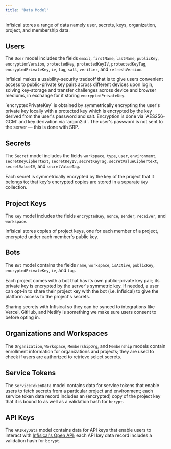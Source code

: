 ```yaml
---
title: "Data Model"
---
```


Infisical stores a range of data namely user, secrets, keys, organization, project, and membership data.

## Users

The `User` model includes the fields `email`, `firstName`, `lastName`, `publicKey`, `encryptionVersion`, `protectedKey`, `protectedKeyIV`, `protectedKeyTag`, `encryptedPrivateKey`, `iv`, `tag`, `salt`, `verifier`, and `refreshVersion`.

Infisical makes a usability-security tradeoff that is to give users convenient access to public-private key pairs across different devices upon login, solving key-storage and transfer challenges across device and browser mediums, in exchange for it storing `encryptedPrivateKey`.

<Note>
  `encryptedPrivateKey` is obtained by symmetrically encrypting the user's
  private key locally with a protected key which is encrypted by the key derived
  from the user's password and salt. Encryption is done via `AES256-GCM` and key
  derivation via `argon2id`. The user's password is not sent to the server —
  this is done with SRP.
</Note>

## Secrets

The `Secret` model includes the fields `workspace`, `type`, `user`, `environment`, `secretKeyCiphertext`, `secretKeyIV`, `secretKeyTag`, `secretValueCiphertext`, `secretValueIV`, and `secretValueTag`.

Each secret is symmetrically encrypted by the key of the project that it belongs to; that key's encrypted copies are stored in a separate `Key` collection.

## Project Keys

The `Key` model includes the fields `encryptedKey`, `nonce`, `sender`, `receiver`, and `workspace`.

Infisical stores copies of project keys, one for each member of a project, encrypted under each member's public key.

## Bots

The `Bot` model contains the fields `name`, `workspace`, `isActive`, `publicKey`, `encryptedPrivateKey`, `iv`, and `tag`.

Each project comes with a bot that has its own public-private key pair; its private key is encrypted by the server's symmetric key. If needed, a user can opt-in to share their project key with the bot (i.e. Infisical) to give the platform access to the project's secrets.

<Note>
  Sharing secrets with Infisical so they can be synced to integrations like
  Vercel, GitHub, and Netlify is something we make sure users consent to before
  opting in.
</Note>

## Organizations and Workspaces

The `Organization`, `Workspace`, `MembershipOrg`, and `Membership` models contain enrollment information for organizations and projects; they are used to check if users are authorized to retrieve select secrets.

## Service Tokens

The `ServiceTokenData` model contains data for service tokens that enable users to fetch secrets from a particular project and environment; each service token data record includes an (encrypted) copy of the project key that it is bound to as well as a validation hash for `bcrypt`.

## API Keys

The `APIKeyData` model contains data for API keys that enable users to interact with [Infisical's Open API](https://infisical.com/docs/api-reference/overview/introduction); each API key data record includes a validation hash for `bcrypt`.
